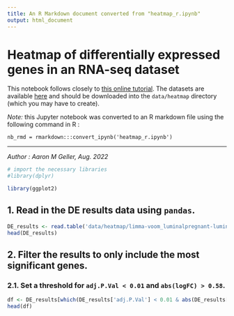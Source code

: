 ```yaml
---
title: An R Markdown document converted from "heatmap_r.ipynb"
output: html_document
---
```


# Heatmap of differentially expressed genes in an RNA-seq dataset

This notebook follows closely to [this online tutorial](https://training.galaxyproject.org/training-material/topics/transcriptomics/tutorials/rna-seq-viz-with-heatmap2/tutorial.html#create-heatmap-of-top-de-genes).  The datasets are available [here](https://zenodo.org/record/2529926#.YwaRPfHMIas) and should be downloaded into the ```data/heatmap``` directory (which you may have to create).


*Note:* this Jupyter notebook was converted to an R markdown file using the following command in R :

```nb_rmd = rmarkdown:::convert_ipynb('heatmap_r.ipynb')```

___
*Author : Aaron M Geller, Aug. 2022*

```r
# import the necessary libraries
#library(dplyr)

library(ggplot2)
```

## 1. Read in the DE results data using ```pandas```.

```r
DE_results <- read.table('data/heatmap/limma-voom_luminalpregnant-luminallactate.tsv', sep='\t', header=TRUE)
head(DE_results)
```

## 2. Filter the results to only include the most significant genes.

### 2.1. Set a threshold for ```adj.P.Val < 0.01``` and ```abs(logFC) > 0.58```.

```r
df <- DE_results[which(DE_results['adj.P.Val'] < 0.01 & abs(DE_results['logFC']) > 0.58),]
head(df)
```

